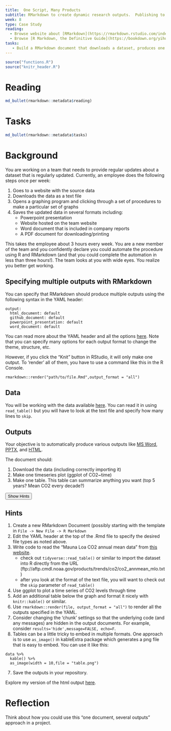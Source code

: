 ```yaml
---
title:  One Script, Many Products
subtitle: RMarkdown to create dynamic research outputs.  Publishing to github/word/html/etc
week: 8
type: Case Study
reading:
  - Browse website about [RMarkdown](https://rmarkdown.rstudio.com/index.html)
  - Browse [R Markdown, the Definitive Guide](https://bookdown.org/yihui/rmarkdown/)
tasks:
   - Build a RMarkdown document that downloads a dataset, produces one graph and one table, and exports to four different formats (HTML, GitHub Markdown, Word, Powerpoint).
---
```


```r
source("functions.R")
source("knitr_header.R")
```

# Reading

```r
md_bullet(rmarkdown::metadata$reading)
```

# Tasks

```r
md_bullet(rmarkdown::metadata$tasks)
```

# Background

You are working on a team that needs to provide regular updates about a dataset that is regularly updated.  Currently, an employee does the following steps once per week:

1. Goes to a website with the source data
2. Downloads the data as a text file
3. Opens a graphing program and clicking through a set of procedures to make a particular set of graphs
4. Saves the updated data in several formats including:
   * Powerpoint presentation
   * Website hosted on the team website
   * Word document that is included in company reports
   * A PDF document for downloading/printing
   
This takes the employee about 3 hours every week.  You are a new member of the team and you confidently declare you could automate the procedure using R and RMarkdown (and that you could complete the automation in less than three hours!).  The team looks at you with wide eyes.  You realize you better get working.

## Specifying multiple outputs with RMarkdown
You can specify that RMarkdown should produce multiple outputs using the following syntax in the YAML header:

```
output:
  html_document: default
  github_document: default
  powerpoint_presentation: default
  word_document: default
```

You can read more about the YAML header and all the options [here](https://bookdown.org/yihui/rmarkdown/html-document.html).  Note that you can specify many options for each output format to change the theme, structure, etc.

However, if you click the "Knit" button in RStudio, it will only make one output.  To 'render' all of them, you have to use a command like this in the R Console.

```
rmarkdown::render("path/to/file.Rmd",output_format = "all")
```

## Data
You will be working with the data available [here](https://www.esrl.noaa.gov/gmd/ccgg/trends/data.html). You can read it in using `read_table()` but you will have to look at the text file and specify how many lines to `skip`.  

## Outputs

Your objective is to automatically produce various outputs like [MS Word](CS_08_Template/CS_08_template.docx), [PPTX](CS_08_Template/CS_08_template.pptx), and [HTML](CS_08_Template/CS_08_template.html). 

The document should:

1. Download the data (including correctly importing it)
2. Make one timeseries plot (ggplot of CO2~time)
3. Make one table. This table can summarize anything you want (top 5 years?  Mean CO2 every decade?)

<div class="well">
<button data-toggle="collapse" class="btn btn-primary btn-sm round" data-target="#demo1">Show Hints</button>
<div id="demo1" class="collapse">

## Hints
1.  Create a new RMarkdown Document (possibly starting with the template in `File -> New File -> R Markdown`
2. Edit the YAML header at the top of the .Rmd file to specify the desired file types as noted above.
3. Write code to read the "Mauna Loa CO2 annual mean data" from [this website](https://www.esrl.noaa.gov/gmd/ccgg/trends/data.html). 
   * check out `tidyverse::read_table()` or similar to import the dataset into R directly from the URL (ftp://aftp.cmdl.noaa.gov/products/trends/co2/co2_annmean_mlo.txt)
   * after you look at the format of the text file, you will want to check out the `skip` parameter of `read_table()`
4. Use ggplot to plot a time series of CO2 levels through time
5. Add an additional table below the graph and format it nicely with `knitr::kable()` or similar.  
6. Use `rmarkdown::render(file, output_format = "all")` to render all the outputs specified in the YAML.
7. Consider changing the 'chunk' settings so that the underlying code (and any messages) are hidden in the output documents.  For example, consider `results='hide',message=FALSE, echo=F`.
8. Tables can be a little tricky to embed in multiple formats.  One approach is to use `as_image()` in kableExtra package which generates a png file that is easy to embed.  You can use it like this:
```
data %>% 
  kable() %>% 
  as_image(width = 10,file = "table.png")
```  
7. Save the outputs in your repository.
</div>
</div>

Explore my version of the html output [here](CS_08_Template/CS_08_template.html).

# Reflection

Think about how you could use this "one document, several outputs" approach in a project.
